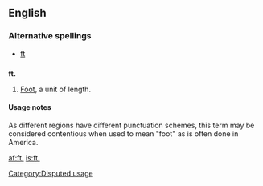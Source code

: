 {{see|ft|Ft|Ft.|FT}}
==English==

===Alternative spellings===
*[[ft]]

==={{abbreviation}}===
'''ft.'''

# {{US}} [[foot|Foot]], a unit of length.

====Usage notes====
As different regions have different punctuation schemes, this term may be considered contentious when used to mean "foot" as is often done in America.

[[Category:Disputed usage]]

[[af:ft.]]
[[is:ft.]]